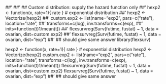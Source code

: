 ##' 
##' ## Custom distribution: supply the hazard function only
##' hexp2 <- function(x, rate=1){ rate } # exponential distribution
##' hexp2 <- Vectorize(hexp2)
##' custom.exp2 <- list(name="exp2", pars=c("rate"), location="rate",
##'                     transforms=c(log), inv.transforms=c(exp),
##'                     inits=function(t)1/mean(t))
##' flexsurvreg(Surv(futime, fustat) ~ 1, data = ovarian, dist=custom.exp2)
##' flexsurvreg(Surv(futime, fustat) ~ 1, data = ovarian, dist="exp")
##' ## should give same answer
library(flexsurv)

hexp2 <- function(x, rate=1){ rate } # exponential distribution
hexp2 <- Vectorize(hexp2)
custom.exp2 <- list(name="exp2", pars=c("rate"), location="rate",
                     transforms=c(log), inv.transforms=c(exp),
                     inits=function(t)1/mean(t))
flexsurvreg(Surv(futime, fustat) ~ 1, data = ovarian, dist=custom.exp2)
flexsurvreg(Surv(futime, fustat) ~ 1, data = ovarian, dist="exp")
##' ## should give same answer